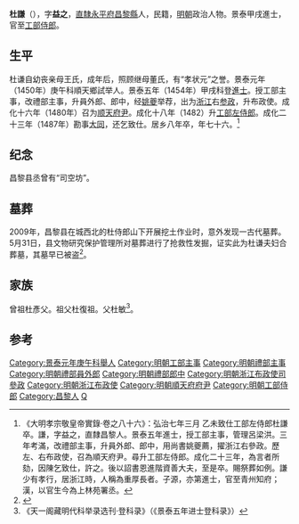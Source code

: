 {{明清人物信息框
| 姓名 = 杜謙
| 原名 =
| 圖片名稱 = 
| 圖片大小 = 220px
| 圖片說明 = 
| 最高職務 = 工部左侍郎
| 國家 = 大明
| 爵位 =
| 籍貫 = [[北直隸|直隸]][[永平府|永平府]][[昌黎縣|昌黎縣]]
| 族裔 = 
| 字號 = 字益之
| 室名 = 
| 諡號 = 
| 出生日期 = 永樂十七年（1419年）
| 出生地點 = 
| 逝世日期 = 弘治七年（1494年）
| 逝世地點 = 
| 墓葬 =
| 配偶 =
| 親屬 = 子 [[杜源|杜源]]
| 出身 = 
*景泰元年庚午科順天鄉試第七十七名举人
*景泰五年甲戌科進士出身
| 經歷 = 
| 著作 =
}}

'''杜謙'''（{{bd|1419年||1494年||D}}），字'''益之'''，[[北直隸|直隸]][[永平府|永平府]][[昌黎縣|昌黎縣]]人，民籍，[[明朝|明朝]]政治人物。景泰甲戌進士，官至[[工部侍郎|工部侍郎]]。

==生平==
杜谦自幼丧亲母王氏，成年后，照顾继母董氏，有“孝状元”之誉。景泰元年（1450年）庚午科順天鄉試举人。景泰五年（1454年）甲戌科登[[進士|進士]]。授工部主事，改禮部主事，升員外郎、郎中，经[[姚夔|姚夔]]举荐，出为[[浙江|浙江]]右[[参政|参政]]，升布政使。成化十六年（1480年）召为[[顺天府尹|顺天府尹]]。成化十八年（1482）升[[工部左侍郎|工部左侍郎]]。成化二十三年（1487年）勘事[[大同|大同]]，还乞致仕。居乡八年卒，年七十六。<ref>《大明孝宗敬皇帝實錄·卷之八十六》：弘治七年三月 乙未致仕工部左侍郎杜謙卒。謙，字益之，直隸昌黎人。景泰五年進士，授工部主事，管理呂梁洪。三年考滿，改禮部主事，升員外郎、郎中，用尚書姚夔薦，擢浙江右參政。歷左、右布政使，召為順天府尹。尋升工部左侍郎。成化二十三年，為言者所劾，因陳乞致仕，許之。後以詔書恩進階資善大夫，至是卒。賜祭葬如例。謙少有孝行，居浙江時，人稱為重厚長者。子源，亦第進士，官至青州知府；漢，以官生今為上林苑署丞。</ref>

==纪念==
昌黎县丞曾有“司空坊”。

==墓葬==
2009年，昌黎县在城西北的杜侍郎山下开展挖土作业时，意外发现一古代墓葬。5月31日，县文物研究保护管理所对墓葬进行了抢救性发掘，证实此为杜谦夫妇合葬墓，其墓早已被盗<ref>{{Cite web |url=http://www.chinanews.com/cul/news/2009/06-15/1734205.shtml |title=昌黎出土明代工部侍郎墓 为杜谦夫妇合葬墓 |access-date=2018-10-22 |archive-date=2019-08-22 |archive-url=https://web.archive.org/web/20190822070858/http://www.chinanews.com/cul/news/2009/06-15/1734205.shtml |dead-url=no }}</ref>。

==家族==
曾祖杜彥父。祖父杜復祖。父杜敏<ref>《天一阁藏明代科举录选刊·登科录》（《景泰五年进士登科录》）</ref>。

==参考==
{{reflist}}

{{景泰五年甲戌科殿試金榜}}
{{DEFAULTSORT:Du杜}}
[[Category:景泰元年庚午科舉人|Category:景泰元年庚午科舉人]]
[[Category:明朝工部主事|Category:明朝工部主事]]
[[Category:明朝禮部主事|Category:明朝禮部主事]]
[[Category:明朝禮部員外郎|Category:明朝禮部員外郎]]
[[Category:明朝禮部郎中|Category:明朝禮部郎中]]
[[Category:明朝浙江布政使司參政|Category:明朝浙江布政使司參政]]
[[Category:明朝浙江布政使|Category:明朝浙江布政使]]
[[Category:明朝順天府府尹|Category:明朝順天府府尹]]
[[Category:明朝工部侍郎|Category:明朝工部侍郎]]
[[Category:昌黎人|Category:昌黎人]]
[[Category:杜姓|Q]]
